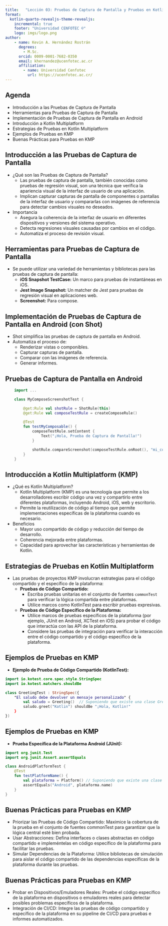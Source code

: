 ```yaml
---
title:   "Lección 03: Pruebas de Captura de Pantalla y Pruebas en Kotlin Multiplatform"
format:
  kotlin-quarto-revealjs-theme-revealjs:
    incremental: true
    footer: "Universidad CENFOTEC ©"
    logo: imgs/logo.png
author:
    - name: Kevin A. Hernández Rostrán
      degrees:
        - M.Sc.
      orcid: 0009-0001-7682-0350
      email: khernandez@ucenfotec.ac.cr
      affiliation:
        - name: Universidad Cenfotec
          url: https://ucenfotec.ac.cr/
---
```


##  Agenda

* Introducción a las Pruebas de Captura de Pantalla
* Herramientas para Pruebas de Captura de Pantalla
* Implementación de Pruebas de Captura de Pantalla en Android
* Introducción a Kotlin Multiplatform
* Estrategias de Pruebas en Kotlin Multiplatform
* Ejemplos de Pruebas en KMP
* Buenas Prácticas para Pruebas en KMP

##   Introducción a las Pruebas de Captura de Pantalla

* ¿Qué son las Pruebas de Captura de Pantalla?
    * Las pruebas de captura de pantalla, también conocidas como pruebas de regresión visual, son una técnica que verifica la apariencia visual de la interfaz de usuario de una aplicación.
    * Implican capturar capturas de pantalla de componentes o pantallas de la interfaz de usuario y compararlas con imágenes de referencia para detectar cambios visuales no deseados.
* Importancia
    * Asegura la coherencia de la interfaz de usuario en diferentes dispositivos y versiones del sistema operativo.
    * Detecta regresiones visuales causadas por cambios en el código.
    * Automatiza el proceso de revisión visual.

##   Herramientas para Pruebas de Captura de Pantalla

* Se puede utilizar una variedad de herramientas y bibliotecas para las pruebas de captura de pantalla:
    * **iOS Snapshot TestCase:** Un marco para pruebas de instantáneas en iOS.
    * **Jest Image Snapshot:** Un matcher de Jest para pruebas de regresión visual en aplicaciones web.
    * **Screenshot:** Para compose.

##  Implementación de Pruebas de Captura de Pantalla en Android (con Shot)

* Shot simplifica las pruebas de captura de pantalla en Android.
* Automatiza el proceso de:
    * Renderizar vistas o componibles.
    * Capturar capturas de pantalla.
    * Comparar con las imágenes de referencia.
    * Generar informes.

##  Pruebas de Captura de Pantalla en Android


```kotlin
    import ...

    class MyComposeScreenshotTest {

        @get:Rule val shotRule = ShotRule(this)
        @get:Rule val composeTestRule = createComposeRule()

        @Test
        fun testMyComposable() {
            composeTestRule.setContent {
                Text("¡Hola, Prueba de Captura de Pantalla!")
            }

            shotRule.compareScreenshot(composeTestRule.onRoot(), "mi_composable")
        }
    }
```

##   Introducción a Kotlin Multiplatform (KMP)

* ¿Qué es Kotlin Multiplatform?
    * Kotlin Multiplatform (KMP) es una tecnología que permite a los desarrolladores escribir código una vez y compartirlo entre diferentes plataformas, incluyendo Android, iOS, web y escritorio.
    * Permite la reutilización de código al tiempo que permite implementaciones específicas de la plataforma cuando es necesario.
* Beneficios
    * Mayor uso compartido de código y reducción del tiempo de desarrollo.
    * Coherencia mejorada entre plataformas.
    * Capacidad para aprovechar las características y herramientas de Kotlin.

##   Estrategias de Pruebas en Kotlin Multiplatform

* Las pruebas de proyectos KMP involucran estrategias para el código compartido y el específico de la plataforma:
    * **Pruebas de Código Compartido:**
        * Escriba pruebas unitarias en el conjunto de fuentes `commonTest` para verificar la lógica compartida entre plataformas.
        * Utilice marcos como KotlinTest para escribir pruebas expresivas.
    * **Pruebas de Código Específico de la Plataforma:**
        * Utilice marcos de pruebas específicos de la plataforma (por ejemplo, JUnit en Android, XCTest en iOS) para probar el código que interactúa con las API de la plataforma.
        * Considere las pruebas de integración para verificar la interacción entre el código compartido y el código específico de la plataforma.

##   Ejemplos de Pruebas en KMP

* **Ejemplo de Prueba de Código Compartido (KotlinTest):**

```kotlin
import io.kotest.core.spec.style.StringSpec
import io.kotest.matchers.shouldBe

class GreetingTest : StringSpec({
    "El saludo debe devolver un mensaje personalizado" {
        val saludo = Greeting()  // Suponiendo que existe una clase Greeting
        saludo.greet("Kotlin") shouldBe "¡Hola, Kotlin!"
    }
})
```
##   Ejemplos de Pruebas en KMP

* **Prueba Específica de la Plataforma Android (JUnit):**

```kotlin
import org.junit.Test
import org.junit.Assert.assertEquals

class AndroidPlatformTest {
    @Test
    fun testPlatformName() {
        val plataforma = Platform() // Suponiendo que existe una clase Platform
        assertEquals("Android", plataforma.name)
    }
}
```

## Buenas Prácticas para Pruebas en KMP
* Priorizar las Pruebas de Código Compartido: Maximice la cobertura de la prueba en el conjunto de fuentes commonTest para garantizar que la lógica central esté bien probada.
* Usar Abstracciones: Defina interfaces o clases abstractas en código compartido e impleméntelas en código específico de la plataforma para facilitar las pruebas.
* Simular Dependencias de la Plataforma: Utilice bibliotecas de simulación para aislar el código compartido de las dependencias específicas de la plataforma durante las pruebas.

## Buenas Prácticas para Pruebas en KMP
* Probar en Dispositivos/Emuladores Reales: Pruebe el código específico de la plataforma en dispositivos o emuladores reales para detectar posibles problemas específicos de la plataforma.
* Integración de CI/CD: Integre las pruebas de código compartido y específico de la plataforma en su pipeline de CI/CD para pruebas e informes automatizados.
